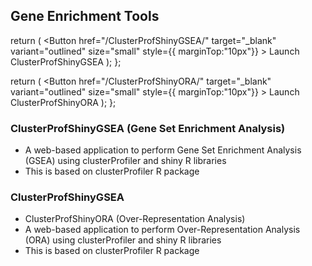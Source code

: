 ## Gene Enrichment Tools


  return (
     <Button href="/ClusterProfShinyGSEA/"   target="_blank"  variant="outlined" size="small"  style={{ marginTop:"10px"}} >
          Launch ClusterProfShinyGSEA
        </Button>
  );
};


  return (
     <Button href="/ClusterProfShinyORA/"   target="_blank"  variant="outlined" size="small"  style={{ marginTop:"10px"}} >
          Launch ClusterProfShinyORA
        </Button>
  );
};


### ClusterProfShinyGSEA (Gene Set Enrichment Analysis)
- A web-based application to perform Gene Set Enrichment Analysis (GSEA) using clusterProfiler and shiny R libraries
- This is based on clusterProfiler R package

<MyApp1/>

### ClusterProfShinyGSEA
- ClusterProfShinyORA (Over-Representation Analysis)
- A web-based application to perform Over-Representation Analysis (ORA) using clusterProfiler and shiny R libraries
- This is based on clusterProfiler R package

<MyApp2/>
